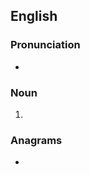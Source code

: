 {{also|Tyes}}
==English==

===Pronunciation===
* {{rhymes|aɪz|lang=en}}

===Noun===
{{head|en|noun form}}

# {{plural of|tye|lang=en}}

===Anagrams===
* {{anagrams|en|a=esty|etys|stey|stye|teys|yest|yet's|yets}}